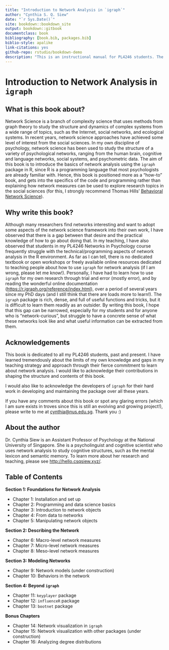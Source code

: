 ```yaml
--- 
title: "Introduction to Network Analysis in `igraph`"
author: "Cynthia S. Q. Siew"
date: "`r Sys.Date()`"
site: bookdown::bookdown_site
output: bookdown::gitbook
documentclass: book
bibliography: [book.bib, packages.bib]
biblio-style: apalike
link-citations: yes
github-repo: rstudio/bookdown-demo
description: "This is an instructional manual for PL4246 students. The output format is bookdown::gitbook."
---
```


\setcounter{section}{-1}

# Introduction to Network Analysis in `igraph` {-}

## What is this book about? 

Network Science is a branch of complexity science that uses methods from graph theory to study the structure and dynamics of complex systems from a wide range of topics, such as the Internet, social networks, and ecological systems. In recent years, network science approaches have achieved some level of interest from the social sciences. In my own discipline of psychology, network science has been used to study the structure of a variety of psychological networks, ranging from the human brain, cognitive and language networks, social systems, and psychometric data. The aim of this book is to introduce the basics of network analysis using the `igraph` package in R, since R is a programming language that most psychologists are already familiar with. Hence, this book is positioned more as a "how-to" book, and gets into the specifics of the code and programming rather than explaining how network measures can be used to explore research topics in the social sciences (for this, I strongly recommend Thomas Hills' [Behavioral Network Science](https://www.amazon.co.uk/Behavioral-Network-Science-Language-Society/dp/1108793339/)). 

## Why write this book? 

Although many researchers find networks interesting and want to adopt some aspects of the network science framework into their own work, I have observed that there is a gap between that desire and the practical knowledge of how to go about doing that. In my teaching, I have also observed that students in my PL4246 Networks in Psychology course frequently struggle with the technical/programming aspects of network analysis in the R environment. As far as I can tell, there is no dedicated textbook or open workshops or freely available online resources dedicated to teaching people about how to use `igraph` for network analysis (if I am wrong, please let me know!). Personally, I have had to learn how to use `igraph` for my own research through trial and error (mostly error), and by reading the wonderful online documentation ([https://r.igraph.org/reference/index.html](https://r.igraph.org/reference/index.html)), over a period of several years since my PhD days (and I still think that there are loads more to learn!). The `igraph` package is rich, dense, and full of useful functions and tricks, but it is difficult to learn them readily as an outsider. By writing this book, I hope that this gap can be narrowed, especially for my students and for anyone who is "network-curious", but struggle to have a concrete sense of what these networks look like and what useful information can be extracted from them. 

## Acknowledgements

This book is dedicated to all my PL4246 students, past and present. I have learned tremendously about the limits of my own knowledge and gaps in my teaching strategy and approach through their fierce commitment to learn about network analysis. I would like to acknowledge their contributions in shaping the structure and contents of this book. 

I would also like to acknowledge the developers of `igraph` for their hard work in developing and maintaining the package over all these years.

If you have any comments about this book or spot any glaring errors (which I am sure exists in troves since this is still an evolving and growing project!), please write to me at [cynthia@nus.edu.sg](mailto:cynthia@nus.edu.sg). Thank you :) 

## About the author 

Dr. Cynthia Siew is an Assistant Professor of Psychology at the National University of Singapore. She is a psycholinguist and cognitive scientist who uses network analysis to study cognitive structures, such as the mental lexicon and semantic memory. To learn more about her research and teaching, please see [http://hello.csqsiew.xyz/](http://hello.csqsiew.xyz/). 

## Table of Contents 

**Section 1: Foundations for Network Analysis**

- Chapter 1: Installation and set up 
- Chapter 2: Programming and data science basics
- Chapter 3: Introduction to network objects
- Chapter 4: From data to networks 
- Chapter 5: Manipulating network objects

**Section 2: Describing the Network** 

- Chapter 6: Macro-level network measures
- Chapter 7: Micro-level network measures
- Chapter 8: Meso-level network measures

**Section 3: Modeling Networks**

- Chapter 9: Network models (under construction)
- Chapter 10: Behaviors in the network

**Section 4: Beyond `igraph`**

- Chapter 11: `keyplayer` package
- Chapter 12: `influenceR` package
- Chapter 13: `bootnet` package

**Bonus Chapters**

- Chapter 14: Network visualization in `igraph`
- Chapter 15: Network visualization with other packages (under construction)
- Chapter 16: Analyzing degree distributions 

